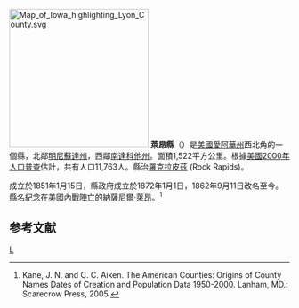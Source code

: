 {{noteTA
|T=zh-hans:莱昂县 (艾奥瓦州);zh-hk:萊昂縣 (艾奧瓦州);zh-tw:萊昂郡 (愛阿華州);
}}
{{Otheruses|萊昂縣|subject=美國愛阿華州的一個縣|other=同名的縣}}
[[File:Map_of_Iowa_highlighting_Lyon_County.svg|250px]]
'''萊昂縣'''（{{lang-en|Lyon County}}）是[[美國|美國]][[愛阿華州|愛阿華州]]西北角的一個縣，北鄰[[明尼蘇達州|明尼蘇達州]]，西鄰[[南達科他州|南達科他州]]。面積1,522平方公里。根據[[美國2000年人口普查|美國2000年人口普查]]估計，共有人口11,763人。縣治[[羅克拉皮茲|羅克拉皮茲]] (Rock Rapids)。

成立於1851年1月15日，縣政府成立於1872年1月1日，1862年9月11日改名至今。縣名紀念在[[美國內戰|美國內戰]]陣亡的[[納薩尼爾·萊昂|納薩尼爾·萊昂]]。<ref>Kane, J. N. and C. C. Aiken. The American Counties: Origins of County Names Dates of Creation and Population Data 1950-2000. Lanham, MD.: Scarecrow Press, 2005. </ref>

==参考文献==
<div class="references-small">
<references />
</div>
[[Category:艾奧瓦州行政區劃|L]]
